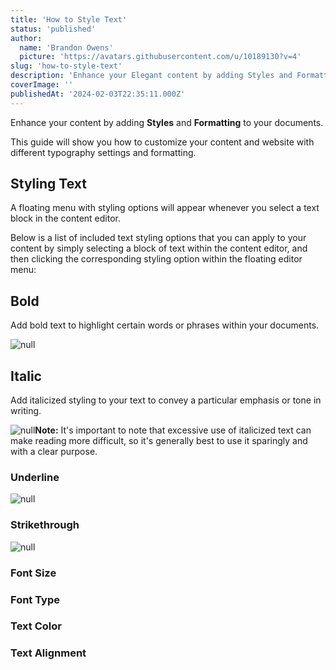 ```yaml
---
title: 'How to Style Text'
status: 'published'
author:
  name: 'Brandon Owens'
  picture: 'https://avatars.githubusercontent.com/u/10189130?v=4'
slug: 'how-to-style-text'
description: 'Enhance your Elegant content by adding Styles and Formatting to your documents. This guide will show you how to customize your content and website with different typography settings and formatting.'
coverImage: ''
publishedAt: '2024-02-03T22:35:11.000Z'
---
```


Enhance your content by adding **Styles** and **Formatting** to your documents.

This guide will show you how to customize your content and website with different typography settings and formatting.

## Styling Text

A floating menu with styling options will appear whenever you select a text block in the content editor.

Below is a list of included text styling options that you can apply to your content by simply selecting a block of text within the content editor, and then clicking the corresponding styling option within the floating editor menu:



## **Bold**

Add bold text to highlight certain words or phrases within your documents.



<div class="my-8 shadow-xl"><img class="rounded-xl" src="/api/images/screenshot-2024-02-03-202958-c0Nz.png" alt="null"></div>



## Italic

Add italicized styling to your text to convey a particular emphasis or tone in writing.

![null](/api/images/screenshot-2024-02-03-221824-A4OD.png)**Note:** It's important to note that excessive use of italicized text can make reading more difficult, so it's generally best to use it sparingly and with a clear purpose.



### Underline

![null](/api/images/screenshot-2024-02-03-221626-g0OD.png)

### Strikethrough

![null](/api/images/screenshot-2024-02-03-221542-A1OD.png)

### Font Size



### Font Type



### Text Color



### Text Alignment



